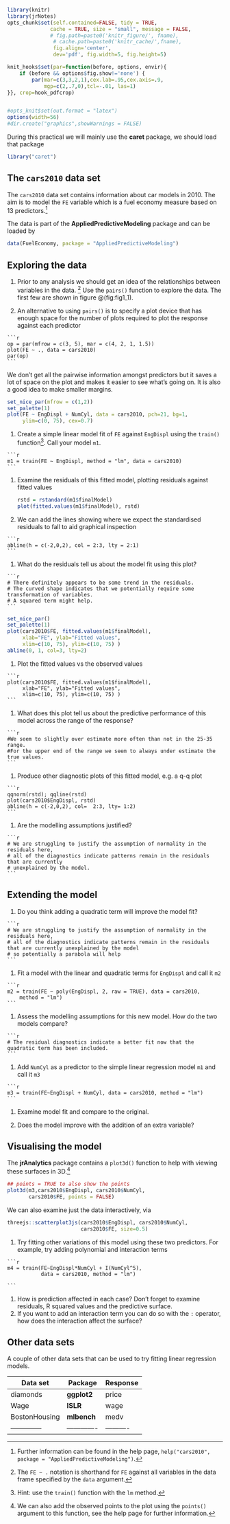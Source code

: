 ```r
library(knitr)
library(jrNotes)
opts_chunk$set(self.contained=FALSE, tidy = TRUE,
              cache = TRUE, size = "small", message = FALSE,
              # fig.path=paste0('knitr_figure/', fname),
               # cache.path=paste0('knitr_cache/',fname),
               fig.align='center',
               dev='pdf', fig.width=5, fig.height=5)

knit_hooks$set(par=function(before, options, envir){
    if (before && options$fig.show!='none') {
        par(mar=c(3,3,2,1),cex.lab=.95,cex.axis=.9,
            mgp=c(2,.7,0),tcl=-.01, las=1)
}}, crop=hook_pdfcrop)


#opts_knit$set(out.format = "latex")
options(width=56)
#dir.create("graphics",showWarnings = FALSE)
```

During this practical we will mainly use the **caret** package, we should load that package

```r
library("caret")
```

## The `cars2010` data set

The `cars2010` data set contains information about car models in $2010$. The aim is to model the `FE` variable which is a fuel economy measure based on $13$
predictors.^[Further information can be found in the help page,
`help("cars2010", package = "AppliedPredictiveModeling")`.]

The data is part of the **AppliedPredictiveModeling** package and can be loaded by

```r
data(FuelEconomy, package = "AppliedPredictiveModeling")
```

## Exploring the data


  1. Prior to any analysis we should get an idea of the relationships between variables in the data. ^[The `FE ~ .` notation is shorthand for `FE` against all variables in the data frame specified by the `data` argument.] Use the `pairs()` function to explore the data. The first few are shown in figure @\ref(fig:fig1_1).

  1. An alternative to using `pairs()` is to specify a plot device that has enough
space for the number of plots required to plot the response against
each predictor

    ```r
    op = par(mfrow = c(3, 5), mar = c(4, 2, 1, 1.5))
    plot(FE ~ ., data = cars2010)
    par(op)
    ```


  We don't get all the pairwise information amongst predictors but it saves a lot of space on the plot and makes it easier to see what's going on. It is also a good idea to make smaller margins.


```r
set_nice_par(mfrow = c(1,2))
set_palette(1)
plot(FE ~ EngDispl + NumCyl, data = cars2010, pch=21, bg=1,
     ylim=c(0, 75), cex=0.7)
```

  1. Create a simple linear model fit of `FE` against `EngDispl` using the `train()` function^[Hint: use the `train()` function with the `lm` method.]. Call your model `m1`. 
  
    ```r
    m1 = train(FE ~ EngDispl, method = "lm", data = cars2010)
    ```
  
 1. Examine the residuals of this fitted model, plotting residuals against fitted values

    ```r
    rstd = rstandard(m1$finalModel)
    plot(fitted.values(m1$finalModel), rstd)
    ```

  1. We can add the lines showing where we expect the standardised residuals to fall to aid graphical inspection

    ```r
    abline(h = c(-2,0,2), col = 2:3, lty = 2:1)
    ```


  1. What do the residuals tell us about the model fit using this plot?
  
    ```r
    # There definitely appears to be some trend in the residuals.
    # The curved shape indicates that we potentially require some transformation of variables.
    # A squared term might help.
    ```
  

```r
set_nice_par()
set_palette(1)
plot(cars2010$FE, fitted.values(m1$finalModel),
     xlab="FE", ylab="Fitted values",
     xlim=c(10, 75), ylim=c(10, 75) )
abline(0, 1, col=3, lty=2)
```

  1. Plot the fitted values vs the observed values

    ```r
    plot(cars2010$FE, fitted.values(m1$finalModel),
         xlab="FE", ylab="Fitted values",
         xlim=c(10, 75), ylim=c(10, 75) )
    ```

  1. What does this plot tell us about the predictive performance of this model across the range of the response?

    ```r
    #We seem to slightly over estimate more often than not in the 25-35 range.
    #For the upper end of the range we seem to always under estimate the true values.
    ```


  1. Produce other diagnostic plots of this fitted model, e.g. a q-q plot

    ```r
    qqnorm(rstd); qqline(rstd)
    plot(cars2010$EngDispl, rstd)
    abline(h = c(-2,0,2), col=  2:3, lty= 1:2)
    ```


  1. Are the modelling assumptions justified?

    ```r
    # We are struggling to justify the assumption of normality in the residuals here,
    # all of the diagnostics indicate patterns remain in the residuals that are currently
    # unexplained by the model.    
    ```


<!-- %%%%%%%%%%%%%%%%%%%%%%%%%%%%%%%%%%%%%%%%%%%%%%%%%%% -->
<!-- %%%%%%%%%%%%%%%%%%%%%%%%%%%%%%%%%%%%%%%%%%%%%%%%%%% -->
<!-- %%%%%%%%%%%%%%%%%%%%%%%%%%%%%%%%%%%%%%%%%%%%%%%%%%% -->

## Extending the model

  1. Do you think adding a quadratic term will improve the model fit?

    ```r
    # We are struggling to justify the assumption of normality in the residuals here,
    # all of the diagnostics indicate patterns remain in the residuals that are currently unexplained by the model
    # so potentially a parabola will help 
    ```

  1. Fit a model with the linear and quadratic terms for `EngDispl` and call it `m2`

    ```r
    m2 = train(FE ~ poly(EngDispl, 2, raw = TRUE), data = cars2010,
        method = "lm")
    ```

  1. Assess the modelling assumptions for this new model. How do the two models compare?

    ```r
    # The residual diagnostics indicate a better fit now that the quadratic term has been included.
    ```


  1. Add `NumCyl` as a predictor to the simple linear regression model `m1` and call it `m3`

    ```r
    m3 = train(FE~EngDispl + NumCyl, data = cars2010, method = "lm")
    ```


  1. Examine model fit and compare to the original.
  
  1. Does the model improve with the addition of an extra variable?

## Visualising the model

The **jrAnalytics** package contains a `plot3d()` function to help with viewing these surfaces in 3D.^[We can also add the observed points to the plot using the `points()` argument to this function, see the help page for further information.]

```r
## points = TRUE to also show the points
plot3d(m3,cars2010$EngDispl, cars2010$NumCyl,
       cars2010$FE, points = FALSE)
```

We can also examine just the data interactively, via

```r
threejs::scatterplot3js(cars2010$EngDispl, cars2010$NumCyl,
                        cars2010$FE, size=0.5)
```

  1. Try fitting other variations of this model using these two predictors. For example, try adding polynomial and interaction terms

    ```r
    m4 = train(FE~EngDispl*NumCyl + I(NumCyl^5),
               data = cars2010, method = "lm")
    
    ```

  1. How is prediction affected in each case? Don't forget to examine residuals, R squared values and the predictive surface.
  1. If you want to add an interaction term you can do so with the `:` operator, how does the interaction affect the surface?


## Other data sets

A couple of other data sets that can be used to try fitting linear regression models.


Data set      | Package     | Response 
--------------|-------------|---------  
diamonds      | **ggplot2** | price 
Wage          | **ISLR**    | wage
BostonHousing | **mlbench** | medv 
--------------|-------------|----------
